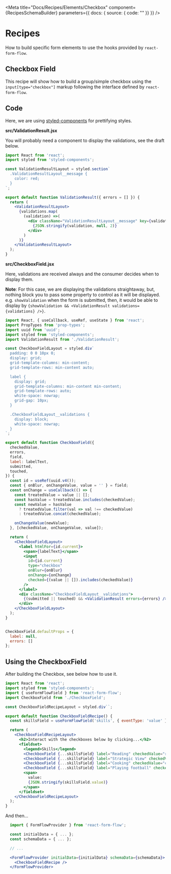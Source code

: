 
<Meta
  title="Docs/Recipes/Elements/Checkbox"
  component={RecipesSchemaBuilder}
  parameters={{
    docs: { source: { code: "" }}
  }}
/>

# Recipes

How to build specific form elements to use the hooks provided by `react-form-flow`.

## Checkbox Field

This recipe will show how to build a group/simple checkbox using the `input[type="checkbox"]` markup following the interface defined by `react-form-flow`.

## Code

Here, we are using [styled-components](https://www.styled-components.com/) for prettifying styles.

__src/ValidationResult.jsx__

You will probably need a component to display the validations, see the draft below.

```jsx
import React from 'react';
import styled from 'styled-components';

const ValidationResultLayout = styled.section`
  .ValidationResultLayout__message {
    color: red;
  }
`;

export default function ValidationResult({ errors = [] }) {
  return (
    <ValidationResultLayout>
      {validations.map(
        (validation) =>(
          <div className="ValidationResultLayout__message" key={validation.key}>
            {JSON.stringify(validation, null, 2)}
          </div>
        )
      )}
    </ValidationResultLayout>
  );
}
```

__src/CheckboxField.jsx__

Here, validations are received always and the consumer decides when to display them.

**Note**: For this case, we are displaying the validations straightaway, but, nothing block you to pass some property to control as it will be displayed. e.g. `showValidation` when the form is submitted, then, it would be able to display by `{showValidation && <ValidationResult validations={validations} />}`.

```jsx
import React, { useCallback, useRef, useState } from 'react';
import PropTypes from 'prop-types';
import uuid from 'uuid';
import styled from 'styled-components';
import ValidationResult from './ValidationResult';

const CheckboxFieldLayout = styled.div`
  padding: 0 0 10px 0;
  display: grid;
  grid-template-columns: min-content;
  grid-template-rows: min-content auto;

  label {
    display: grid;
    grid-template-columns: min-content min-content;
    grid-template-rows: auto;
    white-space: nowrap;
    grid-gap: 10px;
  }

  .CheckboxFieldLayout__validations {
    display: block;
    white-space: nowrap;
  }
`;

export default function CheckboxField({
  checkedValue,
  errors,
  field,
  label: labelText,
  submitted,
  touched,
}) {
  const id = useRef(uuid.v4());
  const { onBlur, onChangeValue, value = '' } = field;
  const onChange = useCallback(() => {
    const treatedValue = value || [];
    const hasValue = treatedValue.includes(checkedValue);
    const newValue = hasValue
      ? treatedValue.filter(val => val !== checkedValue)
      : treatedValue.concat(checkedValue);

    onChangeValue(newValue);
  }, [checkedValue, onChangeValue, value]);

  return (
    <CheckboxFieldLayout>
      <label htmlFor={id.current}>
        <span>{labelText}</span>
        <input
          id={id.current}
          type="checkbox"
          onBlur={onBlur}
          onChange={onChange}
          checked={(value || []).includes(checkedValue)}
        />
      </label>
      <div className="CheckboxFieldLayout__validations">
        {(submitted || touched) && <ValidationResult errors={errors} />}
      </div>
    </CheckboxFieldLayout>
  );
}


CheckboxField.defaultProps = {
  label: null,
  errors: []
};
```

## Using the CheckboxField

After building the Checkbox, see below how to use it.

```jsx
import React from 'react';
import styled from 'styled-components';
import { useFormFlowField } from 'react-form-flow';
import CheckboxField from './CheckboxField';

const CheckboxFieldRecipeLayout = styled.div``;

export default function CheckboxFieldRecipe() {
  const skillsField = useFormFlowField('skills', { eventType: 'value' });

  return (
    <CheckboxFieldRecipeLayout>
      <h2>Interact with the checkboxes below by clicking...</h2>
      <fieldset>
        <legend>Skills</legend>
        <CheckboxField {...skillsField} label="Reading" checkedValue="reading" />
        <CheckboxField {...skillsField} label="Strategic View" checkedValue="strategic_view" />
        <CheckboxField {...skillsField} label="Cooking" checkedValue="cooking" />
        <CheckboxField {...skillsField} label="Playing football" checkedValue="football" />
        <span>
          value:
          {JSON.stringify(skillsField.value)}
        </span>
      </fieldset>
    </CheckboxFieldRecipeLayout>
  );
}
```

And then...

```jsx
  import { FormFlowProvider } from 'react-form-flow';

  const initialData = { ... };
  const schemaData = { ... };

  // ...

  <FormFlowProvider initialData={initialData} schemaData={schemaData}>
    <CheckboxFieldRecipe />
  </FormFlowProvider>
```
